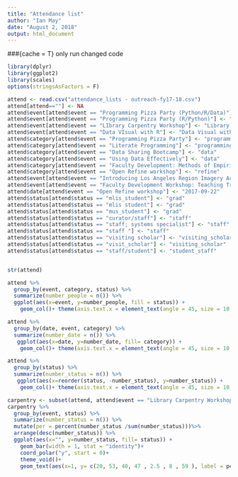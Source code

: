 ```yaml
---
title: "Attendance list"
author: "Ian May"
date: "August 2, 2018"
output: html_document
---
```

###{cache = T} only run changed code

```r
library(dplyr)
library(ggplot2)
library(scales)
options(stringsAsFactors = F)
```

```r
attend <- read.csv("attendance_lists - outreach-fy17-18.csv")
attend[attend==""] <- NA
attend$event[attend$event == "Programming Pizza Party (Python/R/Data)"] <- "Programming Pizza Party"
attend$event[attend$event == "Programming Pizza Party (R/Python)"] <- "Programming Pizza Party"
attend$event[attend$event == "LIbrary Carpentry Workshop"] <- "Library Carpentry Workshop"
attend$event[attend$event == "Data VIsual with R"] <- "Data Visual with R"
attend$category[attend$event == "Programming Pizza Party"] <- "programming"
attend$category[attend$event == "Literate Programming"] <- "programming"
attend$category[attend$event == "Data Sharing Bootcamp"] <- "data"
attend$category[attend$event == "Using Data Effectively"] <- "data"
attend$category[attend$event == "Faculty Development: Methods of Empirical Research"] <- "research"
attend$category[attend$event == "Open Refine workshop"] <- "refine"
attend$event[attend$event == "Introducing Los Angeles Region Imagery Acquisition Consortium (LARIAC) Program at UCLA"] <- "Introducing LARIAC Program at UCLA"
attend$event[attend$event == "Faculty Development Workshop: Teaching Transparent Methods of Empirical Research"] <- "Faculty Development: Methods of Empirical Research"
attend$date[attend$event == "Open Refine workshop"] <- "2017-09-22"
attend$status[attend$status == "mlis_student"] <- "grad"
attend$status[attend$status == "mlis student"] <- "grad"
attend$status[attend$status == "mus_student"] <- "grad"
attend$status[attend$status == "curator/staff"] <- "staff"
attend$status[attend$status == "staff; systems specialist"] <- "staff"
attend$status[attend$status == "staff "] <- "staff"
attend$status[attend$status == "visiting scholar"] <- "visiting_scholar"
attend$status[attend$status == "visit_scholar"] <- "visiting_scholar"
attend$status[attend$status == "staff/student"] <- "student_staff"


str(attend)
```

```r
attend %>% 
  group_by(event, category, status) %>% 
  summarize(number_people = n()) %>% 
  ggplot(aes(x=event, y=number_people, fill = status)) + 
    geom_col()+ theme(axis.text.x = element_text(angle = 45, size = 10, hjust = 1)) +labs(title = "Total Attendance Per Event", x= "Event Name", y="Attendance")

```

```r
attend %>% 
  group_by(date, event, category) %>% 
  summarize(number_date = n()) %>% 
   ggplot(aes(x=date, y=number_date, fill= category)) + 
    geom_col()+ theme(axis.text.x = element_text(angle = 45, size = 10, hjust = 1)) + labs(title = "Total Attendance Per Date", x = "Date", y="Attendance")
```

```r
attend %>% 
  group_by(status) %>% 
  summarize(number_status = n()) %>% 
   ggplot(aes(x=reorder(status, -number_status), y=number_status)) + 
    geom_col()+ theme(axis.text.x = element_text(angle = 45, size = 10, hjust = 1)) + labs(title = "Total Attendance Per Date", x = "Status", y="Attendance") +geom_text (aes(label=number_status), vjust= -0.5)
```



```r
carpentry <- subset(attend, attend$event == "Library Carpentry Workshop")
carpentry %>% 
  group_by(event, status) %>%
  summarize(number_status = n()) %>% 
  mutate(per = percent(number_status /sum(number_status)))%>% 
  arrange(desc(number_status)) %>% 
  ggplot(aes(x="", y=number_status, fill= status)) +
    geom_bar(width = 1, stat = "identity")+
    coord_polar("y", start = 0)+
    theme_void()+
    geom_text(aes(x=1, y= c(20, 53, 40, 47 , 2.5 , 8 , 59 ), label = per))+ labs(title = "Status of Library Carpentry Workshop Attendees")
  
```  
  


